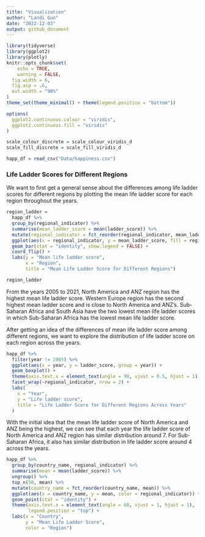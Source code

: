```yaml
---
title: "Visualization"
author: "Landi Guo"
date: "2022-12-03"
output: github_document
---
```


```r
library(tidyverse)
library(ggplot2)
library(plotly)
knitr::opts_chunk$set(
	echo = TRUE,
	warning = FALSE,
  fig.width = 6,
  fig.asp = .6,
  out.width = "90%"
)
theme_set(theme_minimal() + theme(legend.position = "bottom"))

options(
  ggplot2.continuous.colour = "viridis",
  ggplot2.continuous.fill = "viridis"
)

scale_colour_discrete = scale_colour_viridis_d
scale_fill_discrete = scale_fill_viridis_d
```


```r
happ_df = read_csv("Data/happiness.csv")
```

### Life Ladder Scores for Different Regions
We want to first get a general sense about the differences among life ladder scores for different regions by plotting the mean life ladder score for each region throughout the years.
```r
region_ladder =
  happ_df %>%
  group_by(regional_indicator) %>%
  summarise(mean_ladder_score = mean(ladder_score)) %>%
  mutate(regional_indicator = fct_reorder(regional_indicator, mean_ladder_score, .desc = TRUE)) %>%
  ggplot(aes(x = regional_indicator, y = mean_ladder_score, fill = regional_indicator)) +
  geom_bar(stat = "identity", show.legend = FALSE) +
  coord_flip() +
  labs(y = "Mean life ladder score",
       x = "Region",
       title = "Mean Life Ladder Score for Different Regions")

region_ladder
```
From the years 2005 to 2021, North America and ANZ region has the highest mean life ladder score. Western Europe region has the second highest mean ladder score and is close to North America and ANZ's. Sub-Saharan Africa and South Asia have the two lowest mean life ladder scores in which Sub-Saharan Africa has the lowest mean life ladder score.

After getting an idea of the differences of mean life ladder score among different regions, we want to explore the distribution of life ladder score on each region across the years.

```r
happ_df %>%
  filter(year != 2005) %>%
  ggplot(aes(x = year, y = ladder_score, group = year)) +
  geom_boxplot() +
  theme(axis.text.x = element_text(angle = 90, vjust = 0.5, hjust = 1)) +
  facet_wrap(~regional_indicator, nrow = 2) +
  labs(
    x = "Year",
    y = "Life ladder score",
    title = "Life Ladder Score for Different Regions Across Years"
  )
```
With the initial idea that the mean life ladder score of North America and ANZ being the highest, we can see that each year the life ladder score of North America and ANZ region has similar distribution around 7. For Sub-Saharan Africa, it also has similar distribution in life ladder score around 4 across the years.


```r
happ_df %>%
  group_by(country_name, regional_indicator) %>%
  summarise(mean = mean(ladder_score)) %>%
  ungroup() %>%
  top_n(50, mean) %>%
  mutate(country_name = fct_reorder(country_name, mean)) %>%
  ggplot(aes(x = country_name, y = mean, color = regional_indicator)) +
  geom_point(stat = "identity") +
  theme(axis.text.x = element_text(angle = 60, vjust = 1, hjust = 1),
        legend.position = "top") +
  labs(x = "Country",
       y = "Mean Life Ladder Score",
       color = "Region")
  
```


